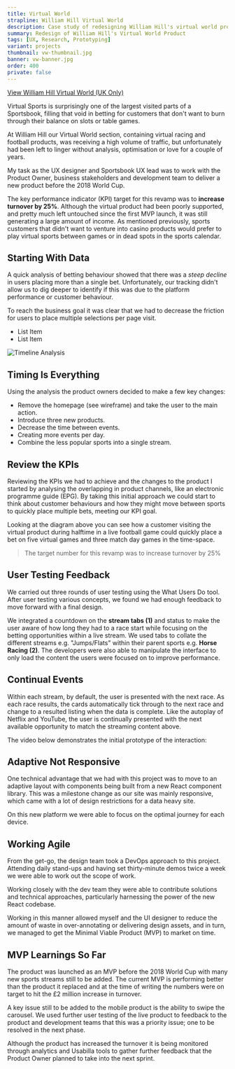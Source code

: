```yaml
---
title: Virtual World
strapline: William Hill Virtual World
description: Case study of redesigning William Hill's virtual world product.
summary: Redesign of William Hill's Virtual World Product
tags: [UX, Research, Prototyping]
variant: projects
thumbnail: vw-thumbnail.jpg
banner: vw-banner.jpg
order: 400
private: false
---
```


[View William Hill Virtual World (UK Only)](https://sports.williamhill.com/betting/en-gb/virtual-world/horses/flats "William Hill Virtual World")

Virtual Sports is surprisingly one of the largest visited parts of a Sportsbook, filling that void in betting for customers that don't want to burn through their balance on slots or table games.

At William Hill our Virtual World section, containing virtual racing and football products, was receiving a high volume of traffic, but unfortunately had been left to linger without analysis, optimisation or love for a couple of years.

My task as the UX designer and Sportsbook UX lead was to work with the Product Owner, business stakeholders and development team to deliver a new product before the 2018 World Cup.

The key performance indicator (KPI) target for this revamp was to **increase turnover by 25%**. Although the virtual product had been poorly supported, and pretty much left untouched since the first MVP launch, it was still generating a large amount of income. As mentioned previously, sports customers that didn't want to venture into casino products would prefer to play virtual sports between games or in dead spots in the sports calendar.

<ImageText image="vw-graph" altText="Virtual world drop graph">

## Starting With Data

A quick analysis of betting behaviour showed that there was a _steep decline_ in users placing more than a single bet. Unfortunately, our tracking didn't allow us to dig deeper to identify if this was due to the platform performance or customer behaviour.

To reach the business goal it was clear that we had to decrease the friction for users to place multiple selections per page visit.

- List Item
- List Item

</ImageText>

![Timeline Analysis](./vw-timeline.jpg)

<ImageText image="vw-wireframe" altText="Virtual World early wireframe">

## Timing Is Everything

Using the analysis the product owners decided to make a few key changes:

- Remove the homepage (see wireframe) and take the user to the main action.
- Introduce three new products.
- Decrease the time between events.
- Creating more events per day.
- Combine the less popular sports into a single stream.

</ImageText>

## Review the KPIs

Reviewing the KPIs we had to achieve and the changes to the product I started by analysing the overlapping in product channels, like an electronic programme guide (EPG). By taking this initial approach we could start to think about customer behaviours and how they might move between sports to quickly place multiple bets, meeting our KPI goal.

Looking at the diagram above you can see how a customer visiting the virtual product during halftime in a live football game could quickly place a bet on five virtual games and three match day games in the time-space.

<Blockquote sectionColour="bg-gray-100">
  The target number for this revamp was to increase turnover by 25%
</Blockquote>

<ImageText image="vw-userfeedback" altText="Spotlight of User Feedback">

## User Testing Feedback

We carried out three rounds of user testing using the What Users Do tool. After user testing various concepts, we found we had enough feedback to move forward with a final design.

We integrated a countdown on the **stream tabs (1)** and status to make the user aware of how long they had to a race start while focusing on the betting opportunities within a live stream. We used tabs to collate the different streams e.g. "Jumps/Flats" within their parent sports e.g. **Horse Racing (2)**. The developers were also able to manipulate the interface to only load the content the users were focused on to improve performance.

</ImageText>

## Continual Events

Within each stream, by default, the user is presented with the next race. As each race results, the cards automatically tick through to the next race and change to a resulted listing when the data is complete. Like the autoplay of Netflix and YouTube, the user is continually presented with the next available opportunity to match the streaming content above.

The video below demonstrates the initial prototype of the interaction:

<YouTube youTubeId="xZEYNTSV6_s" />

<ImageText image="vw-adaptive-layout" altText="Adaptive Layout Mockups">

## Adaptive Not Responsive

One technical advantage that we had with this project was to move to an adaptive layout with components being built from a new React component library. This was a milestone change as our site was mainly responsive, which came with a lot of design restrictions for a data heavy site.

On this new platform we were able to focus on the optimal journey for each device.

</ImageText>

## Working Agile

From the get-go, the design team took a DevOps approach to this project. Attending daily stand-ups and having set thirty-minute demos twice a week we were able to work out the scope of work.

Working closely with the dev team they were able to contribute solutions and technical approaches, particularly harnessing the power of the new React codebase.

Working in this manner allowed myself and the UI designer to reduce the amount of waste in over-annotating or delivering design assets, and in turn, we managed to get the Minimal Viable Product (MVP) to market on time.

## MVP Learnings So Far

The product was launched as an MVP before the 2018 World Cup with many new sports streams still to be added. The current MVP is performing better than the product it replaced and at the time of writing the numbers were on target to hit the £2 million increase in turnover.

A key issue still to be added to the mobile product is the ability to swipe the carousel. We used further user testing of the live product to feedback to the product and development teams that this was a priority issue; one to be resolved in the next phase.

Although the product has increased the turnover it is being monitored through analytics and Usabilla tools to gather further feedback that the Product Owner planned to take into the next sprint.
